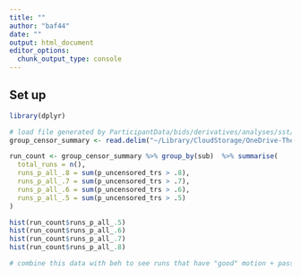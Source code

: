 ```yaml
---
title: ""
author: "baf44"
date: ""
output: html_document
editor_options: 
  chunk_output_type: console
---
```


## Set up

```r
library(dplyr)

# load file generated by ParticipantData/bids/derivatives/analyses/sst/level_2/gen_group_censor_summary.py (run on Roar Collab)
group_censor_summary <- read.delim("~/Library/CloudStorage/OneDrive-ThePennsylvaniaStateUniversity/b-childfoodlab_Shared/Active_Studies/MarketingResilienceRO1_8242020/ParticipantData/bids/derivatives/analyses/sst/level_2/group_censor_summary.tsv")

```

```r

run_count <- group_censor_summary %>% group_by(sub)  %>% summarise(
  total_runs = n(),
  runs_p_all_.8 = sum(p_uncensored_trs > .8),
  runs_p_all_.7 = sum(p_uncensored_trs > .7),
  runs_p_all_.6 = sum(p_uncensored_trs > .6),
  runs_p_all_.5 = sum(p_uncensored_trs > .5)
)

hist(run_count$runs_p_all_.5)
hist(run_count$runs_p_all_.6)
hist(run_count$runs_p_all_.7)
hist(run_count$runs_p_all_.8)

# combine this data with beh to see runs that have "good" motion + pass racehorse assumption 
```
